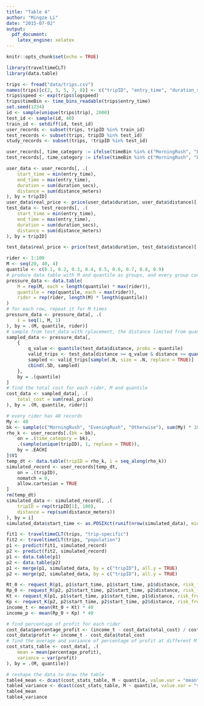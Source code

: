 ```yaml
---
title: "Table 4"
author: "Mingze Li"
date: "2015-07-02"
output:
  pdf_document:
    latex_engine: xelatex
---
```

```r
knitr::opts_chunk$set(echo = TRUE)
```
```r
library(traveltimeCLT)
library(data.table)
```

```r
trips <- fread("data/trips.csv")
names(trips)[c(2, 3, 5, 7, 8)] <- c("tripID", "entry_time", "duration_secs", "distance_meters", "linkID")
trips$speed <- exp(trips$logspeed)
trips$timeBin <- time_bins_readable(trips$entry_time)
set.seed(1234)
id <- sample(unique(trips$trip), 2000)
test_id <- sample(id, 40)
train_id <- setdiff(id, test_id)
user_records <- subset(trips, tripID %in% train_id)
test_records <- subset(trips, tripID %in% test_id)
study_records <- subset(trips, !tripID %in% test_id)
```

```r
user_records[, time_category := ifelse(timeBin %in% c("MorningRush", "EveningRush"), timeBin, "Otherwise")]
test_records[, time_category := ifelse(timeBin %in% c("MorningRush", "EveningRush"), timeBin, "Otherwise")]

user_data <- user_records[, .(
    start_time = min(entry_time),
    end_time = max(entry_time),
    duration = sum(duration_secs),
    distance = sum(distance_meters)
), by = tripID]
user_data$real_price <- price(user_data$duration, user_data$distance)[, 1]
test_data <- test_records[, .(
    start_time = min(entry_time),
    end_time = max(entry_time),
    duration = sum(duration_secs),
    distance = sum(distance_meters)
), by = tripID]

test_data$real_price <- price(test_data$duration, test_data$distance)[, 1]
```
```r
rider <- 1:100
M <- seq(20, 40, 4)
quantile <- c(0.1, 0.2, 0.3, 0.4, 0.5, 0.6, 0.7, 0.8, 0.9)
# produce data table with M and quantile as groups, and every group contains all riders
pressure_data <- data.table(
    M = rep(M, each = length(quantile) * max(rider)),
    quantile = rep(quantile, each = max(rider)),
    rider = rep(rider, length(M) * length(quantile))
)
# for each row, repeat it for M times
pressure_data <- pressure_data[, .(
    i = seq(1, M, 1)
), by = .(M, quantile, rider)]
# sample from test_data with rplacement, the distance limited from quantile to 1.
sampled_data <- pressure_data[,
    {
        q_value <- quantile(test_data$distance, probs = quantile)
        valid_trips <- test_data[distance >= q_value & distance <= quantile(test_data$distance, probs = 1)]
        sampled <- valid_trips[sample(.N, size = .N, replace = TRUE)]
        cbind(.SD, sampled)
    },
    by = .(quantile)
]
# find the total cost for each rider, M and quantile
cost_data <- sampled_data[, .(
    total_cost = sum(real_price)
), by = .(M, quantile, rider)]
```

```r
# every rider has 40 records
My <- 40
bk <- sample(c("MorningRush", "EveningRush", "Otherwise"), sum(My) * 10, replace = TRUE)
rho_k <- user_records[.(bk = bk),
    on = .(time_category = bk),
    .(sample(unique(tripID), 1, replace = TRUE)),
    by = .EACHI
]$V1
temp_dt <- data.table(tripID = rho_k, i = seq_along(rho_k))
simulated_record <- user_records[temp_dt,
    on = .(tripID),
    nomatch = 0,
    allow.cartesian = TRUE
]
rm(temp_dt)
simulated_data <- simulated_record[, .(
    tripID = rep(tripID[1], 100),
    distance = rep(sum(distance_meters))
), by = i]
simulated_data$start_time <- as.POSIXct(runif(nrow(simulated_data), min = min(user_data$start_time), max = max(user_data$start_time)))
```


```r
fit1 <- traveltimeCLT(trips, "trip-specific")
fit2 <- traveltimeCLT(trips, "population")
p1 <- predict(fit1, simulated_record)
p2 <- predict(fit2, simulated_record)
p1 <- data.table(p1)
p2 <- data.table(p2)
p1 <- merge(p1, simulated_data, by = c("tripID"), all.y = TRUE)
p2 <- merge(p2, simulated_data, by = c("tripID"), all.y = TRUE)
```

```r
Rt_0 <- request_R(p1, p1$start_time, p1$start_time, p1$distance, risk_free = 0, zeta = 0)
Rp_0 <- request_R(p2, p2$start_time, p2$start_time, p2$distance, risk_free = 0, zeta = 0)
Kt <- request_K(p1, p1$start_time, p1$start_time, p1$distance, risk_free = 0)
Kp <- request_K(p2, p2$start_time, p2$start_time, p2$distance, risk_free = 0)
income_t <- mean(Rt_0 + Kt) * 40
income_p <- mean(Rp_0 + Kp) * 40
```
```r
# find percentage of profit for each rider
cost_data$percentage_profit <- (income_t - cost_data$total_cost) / cost_data$total_cost
cost_data$profit <- income_t - cost_data$total_cost
# find the average and variance of percentage of profit at different M and quantile
cost_stats_table <- cost_data[, .(
    mean = mean(percentage_profit),
    variance = var(profit)
), by = .(M, quantile)]
```

```r
# reshape the data to draw the table
table4_mean <- dcast(cost_stats_table, M ~ quantile, value.var = "mean")
table4_variance <- dcast(cost_stats_table, M ~ quantile, value.var = "variance")
table4_mean
table4_variance
```